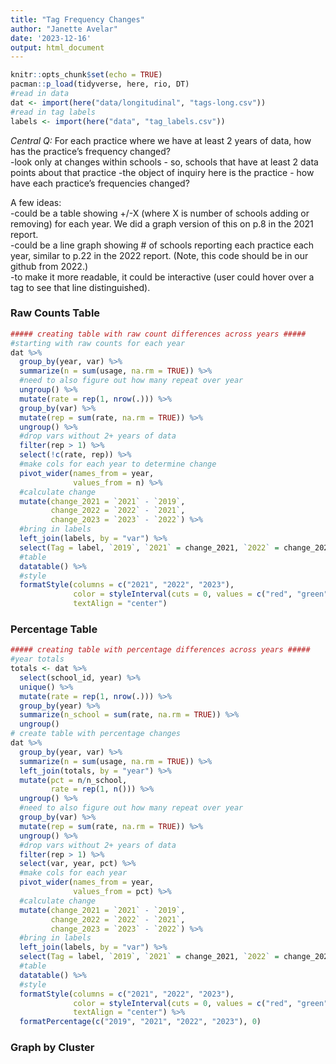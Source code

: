 ```yaml
---
title: "Tag Frequency Changes"
author: "Janette Avelar"
date: '2023-12-16'
output: html_document
---
```


```r
knitr::opts_chunk$set(echo = TRUE)
pacman::p_load(tidyverse, here, rio, DT)
#read in data
dat <- import(here("data/longitudinal", "tags-long.csv"))
#read in tag labels
labels <- import(here("data", "tag_labels.csv"))
```

*Central Q: * For each practice where we have at least 2 years of data, how has the practice's frequency changed?  
-look only at changes within schools - so, schools that have at least 2 data points about that practice
-the object of inquiry here is the practice - how have each practice's frequencies changed?

A few ideas:  
-could be a table showing +/-X (where X is number of schools adding or removing) for each year. We did a graph version of this on p.8 in the 2021 report.  
-could be a line graph showing # of schools reporting each practice each year, similar to p.22 in the 2022 report. (Note, this code should be in our github from 2022.)  
-to make it more readable, it could be interactive (user could hover over a tag to see that line distinguished).  

### Raw Counts Table

```r
##### creating table with raw count differences across years #####
#starting with raw counts for each year
dat %>% 
  group_by(year, var) %>% 
  summarize(n = sum(usage, na.rm = TRUE)) %>% 
  #need to also figure out how many repeat over year
  ungroup() %>% 
  mutate(rate = rep(1, nrow(.))) %>% 
  group_by(var) %>% 
  mutate(rep = sum(rate, na.rm = TRUE)) %>% 
  ungroup() %>% 
  #drop vars without 2+ years of data
  filter(rep > 1) %>% 
  select(!c(rate, rep)) %>% 
  #make cols for each year to determine change
  pivot_wider(names_from = year,
              values_from = n) %>% 
  #calculate change
  mutate(change_2021 = `2021` - `2019`,
         change_2022 = `2022` - `2021`,
         change_2023 = `2023` - `2022`) %>% 
  #bring in labels
  left_join(labels, by = "var") %>% 
  select(Tag = label, `2019`, `2021` = change_2021, `2022` = change_2022, `2023` = change_2023) %>% 
  #table
  datatable() %>%
  #style
  formatStyle(columns = c("2021", "2022", "2023"), 
              color = styleInterval(cuts = 0, values = c("red", "green")),
              textAlign = "center")
```

### Percentage Table

```r
##### creating table with percentage differences across years #####
#year totals
totals <- dat %>% 
  select(school_id, year) %>% 
  unique() %>% 
  mutate(rate = rep(1, nrow(.))) %>% 
  group_by(year) %>% 
  summarize(n_school = sum(rate, na.rm = TRUE)) %>% 
  ungroup()
# create table with percentage changes
dat %>% 
  group_by(year, var) %>% 
  summarize(n = sum(usage, na.rm = TRUE)) %>% 
  left_join(totals, by = "year") %>% 
  mutate(pct = n/n_school,
         rate = rep(1, n())) %>% 
  ungroup() %>% 
  #need to also figure out how many repeat over year
  group_by(var) %>% 
  mutate(rep = sum(rate, na.rm = TRUE)) %>% 
  ungroup() %>% 
  #drop vars without 2+ years of data
  filter(rep > 1) %>% 
  select(var, year, pct) %>% 
  #make cols for each year
  pivot_wider(names_from = year,
              values_from = pct) %>%
  #calculate change
  mutate(change_2021 = `2021` - `2019`,
         change_2022 = `2022` - `2021`,
         change_2023 = `2023` - `2022`) %>% 
  #bring in labels
  left_join(labels, by = "var") %>% 
  select(Tag = label, `2019`, `2021` = change_2021, `2022` = change_2022, `2023` = change_2023) %>% 
  #table
  datatable() %>%
  #style
  formatStyle(columns = c("2021", "2022", "2023"), 
              color = styleInterval(cuts = 0, values = c("red", "green")),
              textAlign = "center") %>% 
  formatPercentage(c("2019", "2021", "2022", "2023"), 0)
```

### Graph by Cluster

```r

```

